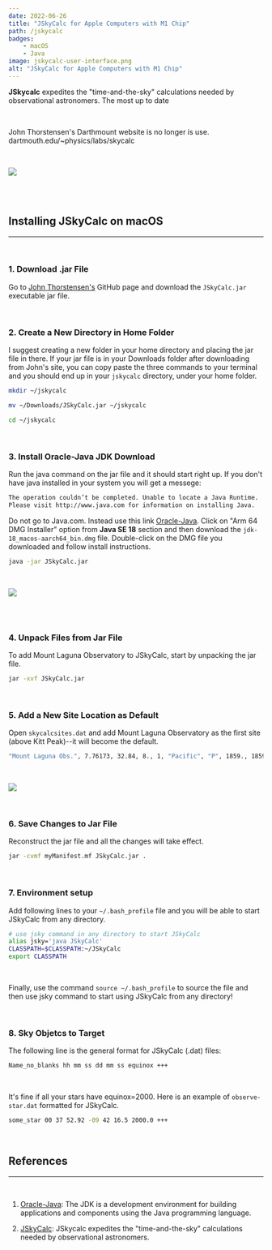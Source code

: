 ```yaml
---
date: 2022-06-26
title: "JSkyCalc for Apple Computers with M1 Chip"
path: /jskycalc
badges:
    - macOS
    - Java
image: jskycalc-user-interface.png
alt: "JSkyCalc for Apple Computers with M1 Chip"
---
```


**JSkycalc** expedites the "time-and-the-sky" calculations needed by observational astronomers. The most up to date

<br/>

<Alert variant='info'>John Thorstensen's Darthmount website is no longer is use. <br/>dartmouth.edu/~physics/labs/skycalc</Alert>

<br/>

![](jskycalc-sky-display.png)

<br/><br/>

## Installing JSkyCalc on macOS
<hr/>
<br/>

### 1. Download .jar File

Go to [John Thorstensen's][2] GitHub page and download the `JSkyCalc.jar` executable jar file.

<br/>

### 2. Create a New Directory in Home Folder

I suggest creating a new folder in your home directory and placing the jar file in there. If your jar file is in your Downloads folder after downloading from John's site, you can copy paste the three commands to your terminal and you should end up in your `jskycalc` directory, under your home folder.

```bash
mkdir ~/jskycalc
```

```bash
mv ~/Downloads/JSkyCalc.jar ~/jskycalc
```

```bash
cd ~/jskycalc
```

<br/>

### 3. Install Oracle-Java JDK Download

Run the java command on the jar file and it should start right up. If you don't have java installed in your system you will get a messege:

```bash
The operation couldn’t be completed. Unable to locate a Java Runtime.
Please visit http://www.java.com for information on installing Java.
```

Do not go to Java.com. Instead use this link [Oracle-Java][1].  Click on "Arm 64 DMG Installer" option from **Java SE 18** section and then download the `jdk-18_macos-aarch64_bin.dmg` file. Double-click on the DMG file you downloaded and follow install instructions.

```bash
java -jar JSkyCalc.jar
```

<br/>

![](jskycalc.png)

<br/><br/>

### 4. Unpack Files from Jar File

To add Mount Laguna Observatory to JSkyCalc, start by unpacking the jar file.

```bash
jar -xvf JSkyCalc.jar
```

<br/>

### 5. Add a New Site Location as Default

Open `skycalcsites.dat` and add Mount Laguna Observatory as the first site (above Kitt Peak)--it will become the default.

```bash
"Mount Laguna Obs.", 7.76173, 32.84, 8., 1, "Pacific", "P", 1859., 1859.
```

<br/>

![](jskycalc-user-interface.png)

<br/>

### 6. Save Changes to Jar File

Reconstruct the jar file and all the changes will take effect.

```bash
jar -cvmf myManifest.mf JSkyCalc.jar .
```

<br/>

### 7. Environment setup

Add following lines to your `~/.bash_profile` file and you will be able to start JSkyCalc from any directory.

```bash
# use jsky command in any directory to start JSkyCalc
alias jsky='java JSkyCalc'
CLASSPATH=$CLASSPATH:~/JSkyCalc
export CLASSPATH
```

<br/>

Finally, use the command `source ~/.bash_profile` to source the file and then use jsky command to start using JSkyCalc from any directory! 

<br/>

### 8. Sky Objetcs to Target

The following line is the general format for JSkyCalc (.dat) files:

```bash
Name_no_blanks hh mm ss dd mm ss equinox +++
```

<br/>

It's fine if all your stars have equinox=2000. Here is an example of `observe-star.dat` formatted for JSkyCalc.

```bash
some_star 00 37 52.92 -09 42 16.5 2000.0 +++
```

<br/>

## References
<hr/>
<br/>

1. [Oracle-Java][1]: The JDK is a development environment for building applications and components using the Java programming language.

2. [JSkyCalc][2]: JSkycalc expedites the "time-and-the-sky" calculations needed by observational astronomers.

[1]: https://www.oracle.com/java/technologies/downloads/#jdk18-mac
[2]: https://github.com/jrthorstensen/JSkyCalc